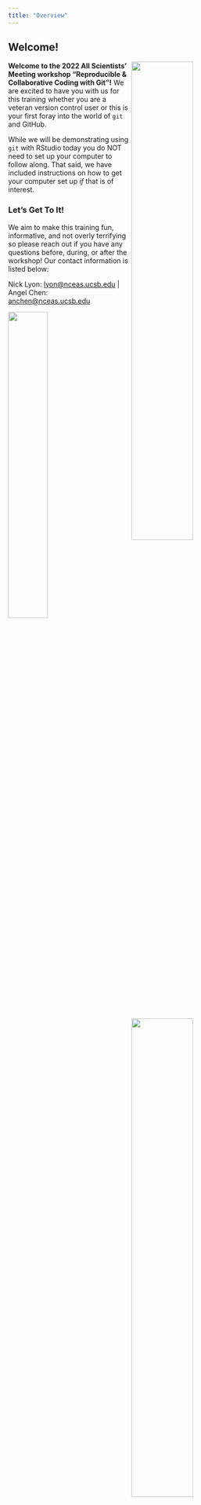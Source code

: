 ```yaml
---
title: "Overview"
---
```


## Welcome!

<img src="images/lter-logo-wide.png" align="right" width="50%"/>

<img src="images/nceas-logo-wide.png" align="right" width="50%"/>

**Welcome to the 2022 All Scientists' Meeting workshop "Reproducible & Collaborative Coding with Git"!** We are excited to have you with us for this training whether you are a veteran version control user or this is your first foray into the world of `git` and GitHub.

While we will be demonstrating using `git` with RStudio today you do NOT need to set up your computer to follow along. That said, we have included instructions on how to get your computer set up *if* that is of interest.

### Let's Get To It!

We aim to make this training fun, informative, and not overly terrifying so please reach out if you have any questions before, during, or after the workshop! Our contact information is listed below:

Nick Lyon: [lyon\@nceas.ucsb.edu](mailto:lyon@nceas.ucsb.edu){.email} | Angel Chen: [anchen\@nceas.ucsb.edu](mailto:anchen@nceas.ucsb.edu){.email}

<img src="images/git-comic.png" align="center" width="40%"/>
